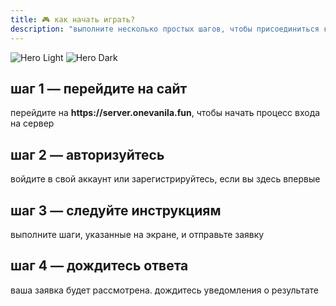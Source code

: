 ```yaml
---
title: 🎮 как начать играть?
description: "выполните несколько простых шагов, чтобы присоединиться к нашему серверу"
---
```


<img
  className="block dark:hidden"
  src="/images/hero-light.png"
  alt="Hero Light"
/>
<img
  className="hidden dark:block"
  src="/images/hero-dark.png"
  alt="Hero Dark"
/>

## шаг 1 — перейдите на сайт

<CardGroup cols={1}>
  <Card
    title="откройте сайт"
    icon="globe"
    href="https://server.onevanila.fun"
  >
    перейдите на <strong>https://server.onevanila.fun</strong>, чтобы начать процесс входа на сервер
  </Card>
</CardGroup>

## шаг 2 — авторизуйтесь

<CardGroup cols={1}>
  <Card
    title="войдите в аккаунт"
    icon="user"
    href="https://server.onevanila.fun"
  >
    войдите в свой аккаунт или зарегистрируйтесь, если вы здесь впервые
  </Card>
</CardGroup>

## шаг 3 — следуйте инструкциям

<CardGroup cols={1}>
  <Card
    title="заполните форму"
    icon="list-check"
    href="https://server.onevanila.fun"
  >
    выполните шаги, указанные на экране, и отправьте заявку
  </Card>
</CardGroup>

## шаг 4 — дождитесь ответа

<CardGroup cols={1}>
  <Card
    title="ожидайте решения администрации"
    icon="clock"
  >
    ваша заявка будет рассмотрена. дождитесь уведомления о результате
  </Card>
</CardGroup>
